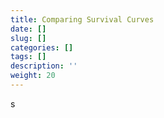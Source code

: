 ```yaml
---
title: Comparing Survival Curves
date: []
slug: []
categories: []
tags: []
description: ''
weight: 20
---
```


s